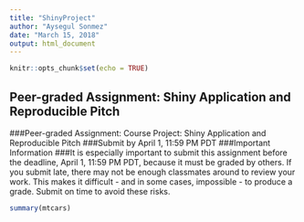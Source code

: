 ---
title: "ShinyProject"
author: "Aysegul Sonmez"
date: "March 15, 2018"
output: html_document
---

```{r setup, include=FALSE}
knitr::opts_chunk$set(echo = TRUE)
```

## Peer-graded Assignment: Shiny Application and Reproducible Pitch
###Peer-graded Assignment: Course Project: Shiny Application and Reproducible Pitch
###Submit by April 1, 11:59 PM PDT
###Important Information
###It is especially important to submit this assignment before the deadline, April 1, 11:59 PM PDT, because it must be graded by others. If you submit late, there may not be enough classmates around to review your work. This makes it difficult - and in some cases, impossible - to produce a grade. Submit on time to avoid these risks.


```{r cars}
summary(mtcars)
```

